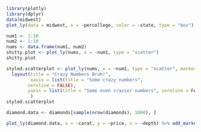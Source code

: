 ```r
library(plotly)
library(dplyr)
data(midwest)
plot_ly(data = midwest, x = ~percollege, color = ~state, type = "box")

num1 <- 1:10
num2 <- 1:10
nums <- data.frame(num1, num2)
shitty.plot <- plot_ly(nums, x = ~num1, type = "scatter")
shitty.plot

styled.scatterplot <- plot_ly(nums, x = ~num1, type = "scatter", marker = list(size = 10, color = "red", line = list(color = "blue", width = 2))) %>% 
  layout(title = "Crazy Numbers Bruh!", 
         xaxis = list(title = "Some crazy numbers",
        zeroline = FALSE),
        yaxis = list(title = "Some even crazier numbers", zeroline = FALSE)
         )
styled.scatterplot

diamond.data <- diamonds[sample(nrow(diamonds), 1000), ]

plot_ly(diamond.data, x = ~carat, y = ~price, z = ~depth) %>% add_markers(text = ~paste("Claryity:", clarity))
```
